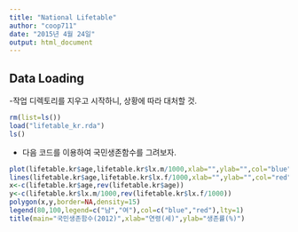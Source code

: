 ```yaml
---
title: "National Lifetable"
author: "coop711"
date: "2015년 4월 24일"
output: html_document
---
```


Data Loading
------------

-작업 디렉토리를 지우고 시작하니, 상황에 따라 대처할 것.

```r
rm(list=ls())
load("lifetable_kr.rda")
ls()
```

- 다음 코드를 이용하여 국민생존함수를 그려보자.

```r
plot(lifetable.kr$age,lifetable.kr$lx.m/1000,xlab="",ylab="",col="blue",type="l")
lines(lifetable.kr$age,lifetable.kr$lx.f/1000,xlab="",ylab="",col="red")
x<-c(lifetable.kr$age,rev(lifetable.kr$age))
y<-c(lifetable.kr$lx.m/1000,rev(lifetable.kr$lx.f/1000))
polygon(x,y,border=NA,density=15)
legend(80,100,legend=c("남","여"),col=c("blue","red"),lty=1)
title(main="국민생존함수(2012)",xlab="연령(세)",ylab="생존률(%)")
```